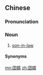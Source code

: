 ==Chinese==
{{zh-forms}}

===Pronunciation===
{{zh-pron
|mn=xm,zz,kh,tp,tn,tc,sx,yl,km,mg,hc:kiáⁿ-sài/qz,lk,sx:káⁿ-sài
|mn-t=gian2 sai3
|cat=n
}}

===Noun===
{{zh-noun}}

# [[son-in-law]]

====Synonyms====
{{zh-dial|女婿}}

[[mn:囝婿]]
[[zh:囝婿]]